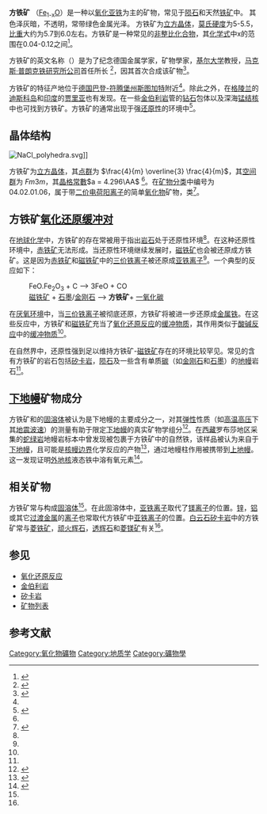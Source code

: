 
{{Infobox mineral
| name        = '''方铁矿'''
| category    = 氧化物
| boxwidth    = 
| boxbgcolor  = 
| image       = Wüstite-110970.jpg
| imagesize   = 200
| caption     = [[陨石|陨石]]表面由于穿过[[大气层|大气层]]而形成的方铁矿外壳
| formula     = Fe<sub>1-x</sub>O
| molweight   = 71.85
| color       = 灰白色至棕黄色，薄片时透明
| habit       = 棱柱状或角柱状
| system      = [[立方晶系|立方晶系]]
| twinning    = 
| cleavage    = {001}完全解理
| fracture    = 亚贝壳状至参差状
| mohs        = 5-5.5
| luster      = 金属光泽
| refractive  = 1.735-2.32 （在合成晶体中）
| opticalprop = 
| birefringence = 
| pleochroism = 无
| streak      = 
| gravity     = 5.7-6.0
| density     = 5.7-6.0
| melt        = 
| fusibility  = 
| diagnostic  = 
| solubility  = 溶于稀[[盐酸|盐酸]]
| diaphaneity = 不透明
| other       = 
}}

'''方铁矿''' （[[铁|Fe]]<sub>1-x</sub>[[氧|O]]）是一种以[[氧化亚铁|氧化亚铁]]为主的矿物，常见于[[陨石|陨石]]和天然[[铁矿|铁矿]]中。 其色泽灰暗，不透明，常带绿色金属光泽。 方铁矿为[[立方晶体|立方晶体]]，[[莫氏硬度|莫氏硬度]]为5-5.5，[[比重|比重]]大约为5.7到6.0左右。方铁矿是一种常见的[[非整比化合物|非整比化合物]]，其[[化学式|化学式]]中x的范围在0.04-0.12之间<ref name="wiley.com">{{cite web|url=http://onlinelibrary.wiley.com/doi/10.1029/RG022i001p00037/abstract|title=Wüstite (Fe1-x O): A review of its defect structure and physical properties|work=wiley.com|access-date=2015-07-11|archive-date=2017-09-25|archive-url=https://web.archive.org/web/20170925045418/http://onlinelibrary.wiley.com/doi/10.1029/RG022i001p00037/abstract|dead-url=no}}</ref>。 

方铁矿的英文名称（{{lang|en|wüstite}}）是为了纪念德国金属学家，矿物學家，[[基尔大学|基尔大学]]教授，[[马克斯普朗克学会|马克斯·普朗克铁研究所公司]]首任所长{{tsl|de|Fritz Wüst|弗里茨·胡斯特}} <ref name="mindat.org">{{cite web|url=http://www.mindat.org/min-4316.html|title=Wüstite|work=mindat.org|access-date=2015-07-11|archive-date=2020-10-17|archive-url=https://web.archive.org/web/20201017134843/https://www.mindat.org/min-4316.html|dead-url=no}}</ref>，因其首次合成该矿物<ref>{{cite web|url=http://webmineral.com/data/Wustite.shtml#.VaBngPlVhBc|title=Wustite Mineral Data|author=Dave Barthelmy|work=webmineral.com|access-date=2015-07-11|archive-date=2021-01-05|archive-url=https://web.archive.org/web/20210105204945/http://webmineral.com/data/Wustite.shtml#.VaBngPlVhBc|dead-url=no}}</ref>。

方铁矿的特征产地位于[[德国|德国]][[巴登-符腾堡州|巴登-符腾堡州]][[斯图加特|斯图加特]]附近<ref name="mindat.org"/>。除此之外，在[[格陵兰|格陵兰]]的[[迪斯科岛|迪斯科岛]]和[[印度|印度]]的[[贾里亚|贾里亚]]也有发现。在一些[[金伯利岩|金伯利岩]]管的[[钻石|钻石]]包体以及深海[[锰结核|锰结核]]中也可找到方铁矿。方铁矿的通常出现于强[[还原性|还原性]]的环境中<ref name="rruff.info">{{Cite web |url=http://rruff.info/doclib/hom/wustite.pdf |title=存档副本 |access-date=2015-07-11 |archive-date=2020-10-24 |archive-url=https://web.archive.org/web/20201024154325/https://rruff.info/doclib/hom/wustite.pdf |dead-url=no }}</ref>。

==晶体结构==
[[Image:NaCl_polyhedra.svg|thumb]]]]

方铁矿为[[立方晶体|立方晶体]]，其[[点群|点群]]为 <math>\frac{4}{m} \overline{3}  \frac{4}{m}</math>，其[[空间群|空间群]]为 <math>Fm3m</math>，其[[晶格常數|晶格常數]]<math>a = 4.296\AA</math> <ref name="rruff.info"/>。在{{le|愛德華·索爾茲伯里·戴纳|Edward Salisbury Dana|戴纳}}[[矿物列表|矿物分类]]中编号为04.02.01.06，属于带[[化合价|二价]][[电荷|电荷]][[阳离子|阳离子]]的简单[[氧化物|氧化物]]矿物，{{tsl|en|periclase|方镁石}}类<ref name="davebarthelmy">{{cite web|url=http://webmineral.com/data/Wustite.shtml#.VaCGfvlVhBc|title=Wustite Mineral Data|author=Dave Barthelmy|work=webmineral.com|access-date=2015-07-11|archive-date=2021-01-05|archive-url=https://web.archive.org/web/20210105204945/http://webmineral.com/data/Wustite.shtml#.VaCGfvlVhBc|dead-url=no}}</ref>。

== 方铁矿[[氧化还原|氧化还原]][[缓冲物质|缓冲对]] ==
在[[地球化学|地球化学]]中，方铁矿的存在常被用于指出[[岩石|岩石]]处于还原性环境<ref name="rruff.info"/>。在这种还原性环境中，[[赤铁矿|赤铁矿]]无法形成。当还原性环境继续发展时，[[磁铁矿|磁铁矿]]也会被还原成方铁矿。这是因为[[赤铁矿|赤铁矿]]和[[磁铁矿|磁铁矿]]中的[[三价铁离子|三价铁离子]]被还原成[[亚铁离子|亚铁离子]]<ref name="wiley.com"/>。一个典型的反应如下：

:FeO.Fe<sub>2</sub>O<sub>3</sub> + C --> 3FeO + CO
:[[磁铁矿|磁铁矿]] + [[石墨|石墨]]/[[金刚石|金刚石]] --> '''方铁矿 '''+ [[一氧化碳|一氧化碳]]

在[[氧化还原反应|厌氧环境]]中，当[[三价铁离子|三价铁离子]]被彻底还原，方铁矿将被进一步还原成[[铁|金属铁]]。在这些反应中，方铁矿和[[磁铁矿|磁铁矿]]充当了[[氧化还原反应|氧化还原反应]]的[[缓冲物质|缓冲物质]]，其作用类似于[[酸碱反应|酸碱反应]]中的[[缓冲物质|缓冲物质]]<ref name="wiley.com"/>。

在自然界中，还原性强到足以维持方铁矿-[[磁铁矿|磁铁矿]]存在的环境比较罕见。常见的含有方铁矿的岩石包括[[矽卡岩|矽卡岩]]，[[陨石|陨石]]及一些含有单质[[碳|碳]]（如[[金刚石|金刚石]]和[[石墨|石墨]]）的[[地幔|地幔]]岩石<ref name="wiley.com"/>。

==[[下地幔|下地幔]]矿物成分==
方铁矿和{{tsl|en|periclase|方镁石}}的[[固溶体|固溶体]]被认为是下地幔的主要成分之一，对其[[弹性_(物理学)|弹性]]性质（如[[温度|高温]][[压力|高压]]下其[[地震波|地震波速]]）的测量有助于限定[[下地幔|下地幔]]的真实矿物学组分<ref>{{cite web|url=http://www.cqvip.com/QK/96553X/200604/23438170.html|title=大块钙钛矿MgSiO3和镁方铁矿（Mg，Fe）O的高压合成|work=cqvip.com|access-date=2015-07-11|archive-date=2019-09-15|archive-url=https://web.archive.org/web/20190915085556/http://www.cqvip.com/QK/96553X/200604/23438170.html|dead-url=no}}</ref>。在[[西藏|西藏]]罗布莎地区采集的[[蛇绿岩|蛇绿岩]]地幔岩标本中曾发现被包裹于方铁矿中的自然铁，该样品被认为来自于[[下地幔|下地幔]]，且可能是[[核幔边界|核幔边界]]化学反应的产物<ref>{{cite web|url=http://www.geojournals.cn/georev/ch/reader/view_abstract.aspx?file_no=20040233|title=A Discovery of Ultrahigh Pressure Minerals-Wustite and Native Ironfrom the Mantle Ophiolite, at Luobusa, Xizang|work=geojournals.cn|access-date=2015-07-11|archive-date=2019-10-13|archive-url=https://web.archive.org/web/20191013005906/http://www.geojournals.cn/georev/ch/reader/view_abstract.aspx?file_no=20040233|dead-url=no}}</ref>，通过地幔柱作用被携带到[[上地幔|上地幔]]。这一发现证明[[地核|外地核]]液态铁中溶有氧元素<ref>{{cite web|url=http://www.sklctd.org/upd/%E8%AE%B0%E5%BD%95%E5%9C%B0%E5%B9%94%E4%B8%AD%E5%AD%98%E5%9C%A8%E6%B0%A7%E5%85%83%E7%B4%A0%E7%9A%84%E8%87%AA%E7%84%B6%E9%93%81_%E6%96%B9%E9%93%81%E7%9F%BF%E7%BB%84%E5%90%88.pdf|title=记录地幔中存在氧元素的自然铁-方铁矿组合|deadurl=yes|archiveurl=https://web.archive.org/web/20150712034352/http://www.sklctd.org/upd/%E8%AE%B0%E5%BD%95%E5%9C%B0%E5%B9%94%E4%B8%AD%E5%AD%98%E5%9C%A8%E6%B0%A7%E5%85%83%E7%B4%A0%E7%9A%84%E8%87%AA%E7%84%B6%E9%93%81_%E6%96%B9%E9%93%81%E7%9F%BF%E7%BB%84%E5%90%88.pdf|archivedate=2015-07-12}}</ref>。

==相关矿物==
方铁矿常与{{tsl|en|periclase|方镁石}}构成[[固溶体|固溶体]]<ref name="davebarthelmy"/>。在此固溶体中，[[亚铁离子|亚铁离子]]取代了[[镁|镁离子]]的位置。[[锌|锌]]，[[铝|铝]]或其它[[过渡金属|过渡金属]]的[[离子|离子]]也常取代方铁矿中[[亚铁离子|亚铁离子]]的位置。[[白云石|白云石]][[矽卡岩|矽卡岩]]中的方铁矿常与[[菱铁矿|菱铁矿]]，[[辉石|顽火辉石]]，[[辉石|透辉石]]和[[菱镁矿|菱镁矿]]有关<ref name="davebarthelmy"/>。

==参见==
*[[氧化还原反应|氧化还原反应]]
*[[金伯利岩|金伯利岩]]
*[[矽卡岩|矽卡岩]]
*[[矿物列表|矿物列表]]

==参考文献==
{{reflist}}

[[Category:氧化物礦物|Category:氧化物礦物]]
[[Category:地质学|Category:地质学]]
[[Category:礦物學|Category:礦物學]]